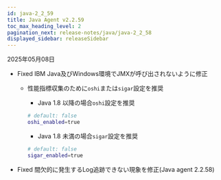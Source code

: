 ```yaml
---
id: java-2_2_59
title: Java Agent v2.2.59
toc_max_heading_level: 2
pagination_next: release-notes/java/java-2_2_58
displayed_sidebar: releaseSidebar
---
```


2025年05月08日

- <Status priority='0'>Fixed</Status> IBM Java及びWindows環境でJMXが呼び出されないように修正

  - 性能指標収集のために`oshi`または`sigar`設定を推奨

    - Java 1.8 以降の場合`oshi`設定を推奨

    ```bash
    # default: false
    oshi_enabled=true
    ```

    - Java 1.8 未満の場合`sigar`設定を推奨

    ```bash
    # default: false
    sigar_enabled=true
    ```

- <Status priority='0'>Fixed</Status> 間欠的に発生するLog追跡できない現象を修正(Java agent 2.2.58)


<DownloadJava ver="2.2.59" />
